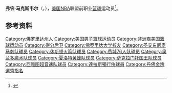 {{noteTA|G1=NBA}}
{{Infobox NBA Player
| name         = 弗农·马克斯韦尔<br/>{{lang|en|Vernon Maxwell}}
| number       = 11,2,3
| position     = 得分后卫、控球后卫     
| birth_date   = {{Birth date and age|1965|9|12}}
| birth_place  = {{flag|Florida}}[[蓋恩斯維爾_(佛羅里達州)|蓋恩斯維爾]]
| nationality  = {{USA}}
| height_ft    = 6 
| height_in    = 4
| weight_lb    = 180
| highschool   = Buchholz in Gainesville, Florida
| college      = [[佛罗里达大学|佛罗里达大学]]
| draft =
| draft_year   = 1988
| draft_round  = 2
| draft_pick   = 22
| draft_team   = [[丹佛掘金|丹佛掘金]]
| career_start = <!-- 新人年份 -->1988年
| career_end   = <!-- 退休年份 -->2001年
| teams        = <!-- 效力過球隊 -->
| years1={{nbay|1988|start}}–{{nbay|1989|end}} |team1=[[圣安东尼奥马刺|圣安东尼奥马刺]]
| years2={{nbay|1989|end}}–{{nbay|1994|end}} |team2=[[休斯顿火箭|休斯顿火箭]]
| years3={{nbay|1995|full=y}} |team3=[[费城76人|费城76人]]
| years4={{nbay|1996|full=y}} |team4=圣安东尼奥马刺
| years5={{nbay|1997|end}} |team5=[[奥兰多魔术|奥兰多魔术]]
| years6={{nbay|1997|end}} |team6=[[夏洛特黄蜂|夏洛特黄蜂]]
| years7={{nbay|1998|end}} |team7=[[萨克拉门托国王|萨克拉门托国王]]
| years8={{nbay|1999|full=y}} |team8=[[西雅图超音速|西雅图超音速]]
| years9={{nbay|2000|start}} |team9=费城76人
| years10={{nbay|2000|end}} |team10=[[达拉斯独行侠|达拉斯独行侠]]
| coach        = <!-- 執教過球隊 -->
| highlights   = <!-- 生涯焦點與獲得獎項 -->
* 2× [[NBA总冠军列表|NBA总冠军]]（{{le|1994年NBA总决赛|1994 NBA Finals|1994年}}、{{le|1995年NBA总决赛|1995 NBA Finals|1995年}}）
* {{le|佛罗里达篮球先生|Florida Mr. Basketball}}（1984年）
| stats_league = NBA
| stat1label   = [[得分_(篮球)|得分]]
| stat1value   = 10,912 (12.8 ppg)
| stat2label   = [[篮板球|篮板]]
| stat2value   = 2,200 (2.6 rpg)
| stat3label   = [[助攻|助攻]]
| stat3value   = 2,912 (3.4 apg)
| letter       = m
| bbr          = maxweve01
| profile      = 
| HOF          = <!-- 名人堂 -->
| HOF_player   = <!-- 球員名人堂 -->
| HOF_coach    = <!-- 教練名人堂 -->
}}
{{expand language}}

'''弗农·马克斯韦尔'''（{{lang-en|'''Vernon Maxwell'''}}，{{Bd|1965年|9月12日||}}），[[美国|美国]][[NBA|NBA]]联盟前职业[[篮球|篮球]]运动员<ref>{{Cite web|url=http://www.basketball-reference.com/players/m/maxweve01.html|title=弗农·马克斯韦尔|accessdate=2016年4月13日|author=|date=|publisher=|archive-date=2016年3月23日|archive-url=https://web.archive.org/web/20160323221928/http://www.basketball-reference.com/players/m/maxweve01.html|dead-url=no}}</ref>。

==参考资料==
{{reflist}}

{{Basketball-player-stub}}
{{1988 NBA Draft}}
{{Houston Rockets 1993–94 NBA champions}}
{{Houston Rockets 1994–95 NBA champions}}

{{Authority control}}
{{DEFAULTSORT:Maxwell, Vernon}}
[[Category:佛罗里达州人|Category:佛罗里达州人]]
[[Category:美国男子篮球运动员|Category:美国男子篮球运动员]]
[[Category:非洲裔美国篮球运动员|Category:非洲裔美国篮球运动员]]
[[Category:得分后卫|Category:得分后卫]]
[[Category:佛罗里达大学校友|Category:佛罗里达大学校友]]
[[Category:圣安东尼奥马刺队球员|Category:圣安东尼奥马刺队球员]]
[[Category:休斯顿火箭队球员|Category:休斯顿火箭队球员]]
[[Category:费城76人队球员|Category:费城76人队球员]]
[[Category:奥兰多魔术队球员|Category:奥兰多魔术队球员]]
[[Category:夏洛特黄蜂队球员|Category:夏洛特黄蜂队球员]]
[[Category:萨克拉门托国王队球员|Category:萨克拉门托国王队球员]]
[[Category:西雅图超音速队球员|Category:西雅图超音速队球员]]
[[Category:達拉斯獨行俠球員|Category:達拉斯獨行俠球員]]
[[Category:丹佛金塊選秀指名|Category:丹佛金塊選秀指名]]